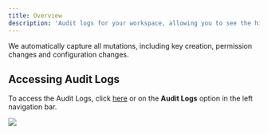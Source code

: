 ```yaml
---
title: Overview
description: 'Audit logs for your workspace, allowing you to see the history of all the resource requests made inside your workspace.'
---
```


We automatically capture all mutations, including key creation, permission changes and configuration changes.

## Accessing Audit Logs

To access the Audit Logs, click [here](https://unkey.dev/app/audit) or on the **Audit Logs** option in the left navigation bar.

<Frame>
<img src="/audit-log/audit-log.png"/>
</Frame>